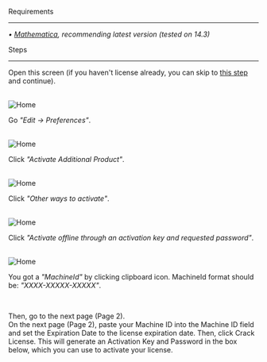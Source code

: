 <p className="text-6xl" style={{ fontVariant: "small-caps" }}>Requirements</p>

<hr style={{ margin: "10px 0", border: "none", borderTop: "1px solid #ffffff" }} />

<em>
 • <a href="https://www.wolfram.com/mathematica/" target="_blank" className="text-blue-600 hover:underline">Mathematica</a>, recommending latest version (tested on 14.3)
</em>

<p className="text-5xl mt-8" style={{ fontVariant: "small-caps" }}>Steps</p>

<hr style={{ margin: "10px 0", border: "none", borderTop: "1px solid #ffffff" }} />

Open this screen (if you haven't license already, you can skip to <a href="#jump-target-1" className="underline hover:text-gray-300">this step</a> and continue).

<br/>![Home](pages/MathematicaLicenseCracker/english/images/1.png) <br/>

Go <i>"Edit -> Preferences"</i>.

<br/>![Home](pages/MathematicaLicenseCracker/english/images/2.png) <br/>

Click <i>"Activate Additional Product"</i>.

<div id="jump-target-1"></div>

<br/>![Home](pages/MathematicaLicenseCracker/english/images/3.png) <br/>

Click <i>"Other ways to activate"</i>.

<br/>![Home](pages/MathematicaLicenseCracker/english/images/4.png) <br/>

Click <i>"Activate offline through an activation key and requested password"</i>.

<br/>![Home](pages/MathematicaLicenseCracker/english/images/5.png) <br/>

You got a <i>"MachineId"</i> by clicking clipboard icon. MachineId format should be: <i>"XXXX-XXXXX-XXXXX"</i>.

<br/>

Then, go to the next page (Page 2). <br/>
On the next page (Page 2), paste your Machine ID into the Machine ID field and set the Expiration Date to the license expiration date. Then, click Crack License. This will generate an Activation Key and Password in the box below, which you can use to activate your license.